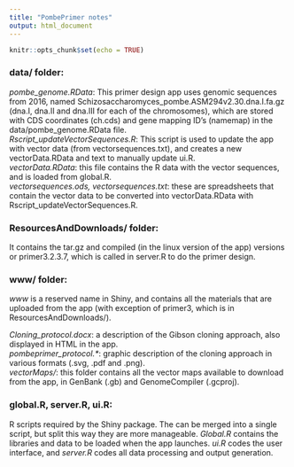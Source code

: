```yaml
---
title: "PombePrimer notes"
output: html_document
---
```


```r
knitr::opts_chunk$set(echo = TRUE)
```

### data/ folder:  
*pombe_genome.RData*: This primer design app uses genomic sequences from 2016, named Schizosaccharomyces_pombe.ASM294v2.30.dna.I.fa.gz (dna.I, dna.II and dna.III for each of the chromosomes), which are stored with CDS coordinates (ch.cds) and gene mapping ID's (namemap) in the data/pombe_genome.RData file.  
*Rscript_updateVectorSequences.R*: This script is used to update the app with vector data (from vectorsequences.txt), and creates a new vectorData.RData and text to manually update ui.R.  
*vectorData.RData*: this file contains the R data with the vector sequences, and is loaded from global.R.  
*vectorsequences.ods, vectorsequences.txt*: these are spreadsheets that contain the vector data to be converted into vectorData.RData with Rscript_updateVectorSequences.R.  

### ResourcesAndDownloads/ folder:  
It contains the tar.gz and compiled (in the linux version of the app) versions or primer3.2.3.7, which is called in server.R to do the primer design.  

### www/ folder:  
*www* is a reserved name in Shiny, and contains all the materials that are uploaded from the app (with exception of primer3, which is in ResourcesAndDownloads/).  

*Cloning_protocol.docx*: a description of the Gibson cloning approach, also displayed in HTML in the app.  
*pombeprimer_protocol.\**: graphic description of the cloning approach in various formats (.svg, .pdf and .png).  
*vectorMaps/*: this folder contains all the vector maps available to download from the app, in GenBank (.gb) and GenomeCompiler (.gcproj).  

### global.R, server.R, ui.R: 
R scripts required by the Shiny package. The can be merged into a single script, but split this way they are more manageable. *Global.R* contains the libraries and data to be loaded when the app launches. *ui.R* codes the user interface, and *server.R* codes all data processing and output generation.  








